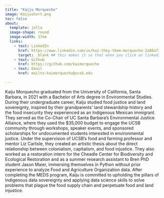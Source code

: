 ```yaml
---
title: "Kaiju Morquecho"
image: Kaijushort.png
toc: false
about: 
  template: jolla
  image-shape: round
  image-width: 17em
  links: 
    - text: LinkedIn
      href: https://www.linkedin.com/in/kai-they-them-morquecho-2a86a7185/
      target: _blank ## this makes it so that when you click on linkedin, it opens a new tab
    - text: Github
      href: https://github.com/kaimorquecho
    - text: Email
      href: mailto:kaimorquecho@ucsb.edu
    
---   
```


Kaiju Morquecho graduated from the University of California, Santa Barbara, in 2021 with a Bachelor of Arts degree in Environmental Studies. During their undergraduate career, Kaiju studied food justice and land sovereignty, inspired by their grandparents’ land stewardship history and the food insecurity they experienced as an Indigenous Mexican immigrant. They served as the Co-Chair of UC Santa Barbara’s Environmental Justice Alliance, where they used the $35,000 budget to engage the UCSB community through workshops, speaker events, and sponsored scholarships for undocumented students interested in environmental justice. Under the supervision of UCSB’s food and farming professor and mentor Liz Carlisle, they created an artistic thesis about the direct relationship between colonialism, capitalism, and food injustice. They also worked as a restoration intern for the Cheadle Center for Biodiversity and Ecological Restoration and as a summer research assistant to Bren PhD student Jason Maier, immersing themselves in Python without prior experience to analyze Food and Agriculture Organization data. After completing the MEDS program, Kaiju is committed to upholding the pillars of Indigenous data sovereignty and applying data science skills to solve problems that plague the food supply chain and perpetuate food and land injustice.

